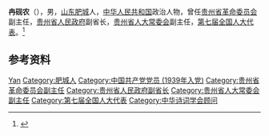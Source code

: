 '''冉砚农'''（{{bd|1920年|}}），男，[[山东|山东]][[肥城|肥城]]人，[[中华人民共和国|中华人民共和国]]政治人物，曾任[[贵州省革命委员会|贵州省革命委员会]]副主任，[[贵州省人民政府|贵州省人民政府]]副省长，[[贵州省人大常委会|贵州省人大常委会]]副主任，[[第七届全国人大代表|第七届全国人大代表]]。<ref>{{Cite book|title=贵州百科全书|author=孙淦, 庹文升, 何仁仲主编|publisher=中国大百科全书出版社|year=2005|isbn=9787500074069|location=贵阳|pages=}}</ref>

== 参考资料 ==
{{reflist}}

{{中国人物小作品}}
{{Navboxes
| title  = 冉砚农在[[中华诗词学会|中华诗词学会]]的职务
| list1  =
{{中华诗词学会第二届理事会}}
{{中华诗词学会第三届理事会}}
{{中华诗词学会第四届理事会}}
}}

{{Authority control}}
{{DEFAULTSORT:Ran冉}}
[[Category:冉姓|Yan]]
[[Category:肥城人|Category:肥城人]]
[[Category:中国共产党党员_(1939年入党)|Category:中国共产党党员 (1939年入党)]]
[[Category:贵州省革命委员会副主任|Category:贵州省革命委员会副主任]]
[[Category:贵州省人民政府副省长|Category:贵州省人民政府副省长]]
[[Category:贵州省人大常委会副主任|Category:贵州省人大常委会副主任]]
[[Category:第七届全国人大代表|Category:第七届全国人大代表]]
[[Category:中华诗词学会顾问|Category:中华诗词学会顾问]]